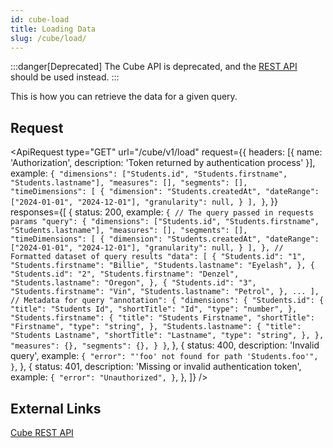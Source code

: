 ```yaml
---
id: cube-load
title: Loading Data
slug: /cube/load/
---
```



:::danger[Deprecated]
The Cube API is deprecated, and the [REST API](./rest.md) should be used instead.
:::

This is how you can retrieve the data for a given query.

## Request

<ApiRequest
    type="GET"
    url="/cube/v1/load"
    request={{
        headers: [{ name: 'Authorization', description: 'Token returned by authentication process' }],
        example: `{
    "dimensions": ["Students.id", "Students.firstname", "Students.lastname"],
    "measures": [],
    "segments": [],
    "timeDimensions": [
        {
            "dimension": "Students.createdAt",
            "dateRange": ["2024-01-01", "2024-12-01"],
            "granularity": null,
        }
    ],
}`,
    }}
    responses={[
        {
            status: 200,
            example: `{
    // The query passed in requests params
    "query": {
        "dimensions": ["Students.id", "Students.firstname", "Students.lastname"],
        "measures": [],
        "segments": [],
        "timeDimensions": [
            {
                "dimension": "Students.createdAt",
                "dateRange": ["2024-01-01", "2024-12-01"],
                "granularity": null,
            }
        ],
    },
    // Formatted dataset of query results
    "data": [
        {
            "Students.id": "1",
            "Students.firstname": "Billie",
            "Students.lastname": "Eyelash",
        },
        {
            "Students.id": "2",
            "Students.firstname": "Denzel",
            "Students.lastname": "Oregon",
        },
        {
            "Students.id": "3",
            "Students.firstname": "Vin",
            "Students.lastname": "Petrol",
        },
        ...
    ],
    // Metadata for query
    "annotation": {
        "dimensions": {
            "Students.id": {
                "title": "Students Id",
                "shortTitle": "Id",
                "type": "number",
            },
            "Students.firstname": {
                "title": "Students Firstname",
                "shortTitle": "Firstname",
                "type": "string",
            },
            "Students.lastname": {
                "title": "Students Lastname",
                "shortTitle": "Lastname",
                "type": "string",
            },
        },
        "measures": {},
        "segments": {},
    }
}`,
        },
        {
            status: 400,
            description: 'Invalid query',
            example: `{
    "error": "'foo' not found for path 'Students.foo'",
}`,
        },
        {
            status: 401,
            description: 'Missing or invalid authentication token',
            example: `{
    "error": "Unauthorized",
}`,
        },
    ]}
/>

## External Links

[Cube REST API](https://cube.dev/docs/reference/rest-api#v1load)
